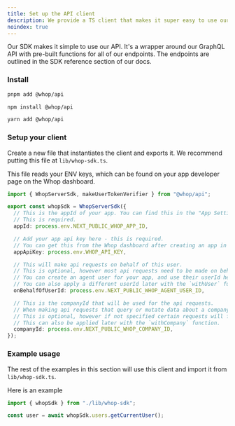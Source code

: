 ```yaml
---
title: Set up the API client
description: We provide a TS client that makes it super easy to use our API. We highly recommend you use this client.
noindex: true
---
```


Our SDK makes it simple to use our API. It's a wrapper around our GraphQL API with pre-built functions for all of our endpoints. The endpoints are outlined in the SDK reference section of our docs.

### Install

<CodeGroup>

```bash pnpm
pnpm add @whop/api
```

```bash npm
npm install @whop/api
```

```bash yarn
yarn add @whop/api
```

</CodeGroup>

### Setup your client

Create a new file that instantiates the client and exports it. We recommend putting this file at `lib/whop-sdk.ts`.

This file reads your ENV keys, which can be found on your app developer page on the Whop dashboard.

```ts
import { WhopServerSdk, makeUserTokenVerifier } from "@whop/api";

export const whopSdk = WhopServerSdk({
  // This is the appId of your app. You can find this in the "App Settings" section of your app's Whop dashboard.
  // This is required.
  appId: process.env.NEXT_PUBLIC_WHOP_APP_ID,

  // Add your app api key here - this is required.
  // You can get this from the Whop dashboard after creating an app in the "API Keys" section.
  appApiKey: process.env.WHOP_API_KEY,

  // This will make api requests on behalf of this user.
  // This is optional, however most api requests need to be made on behalf of a user.
  // You can create an agent user for your app, and use their userId here.
  // You can also apply a different userId later with the `withUser` function.
  onBehalfOfUserId: process.env.NEXT_PUBLIC_WHOP_AGENT_USER_ID,

  // This is the companyId that will be used for the api requests.
  // When making api requests that query or mutate data about a company, you need to specify the companyId.
  // This is optional, however if not specified certain requests will fail.
  // This can also be applied later with the `withCompany` function.
  companyId: process.env.NEXT_PUBLIC_WHOP_COMPANY_ID,
});
```

### Example usage

The rest of the examples in this section will use this client and import it from `lib/whop-sdk.ts`.

Here is an example

```ts
import { whopSdk } from "./lib/whop-sdk";

const user = await whopSdk.users.getCurrentUser();
```
